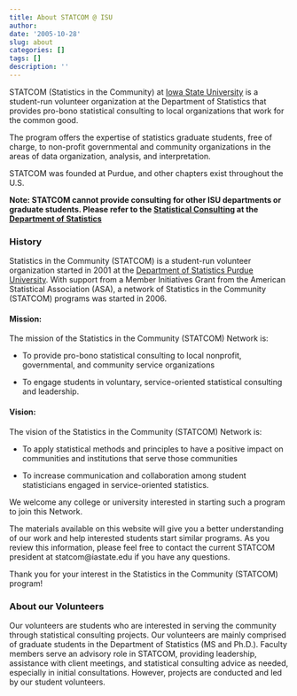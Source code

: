 ```yaml
---
title: About STATCOM @ ISU
author: 
date: '2005-10-28'
slug: about
categories: []
tags: []
description: ''
---
```


STATCOM (Statistics in the Community) at [Iowa State University](https://www.stat.iastate.edu/)
is a student-run volunteer organization at the Department of Statistics that provides pro-bono statistical consulting to local organizations that work for the common good. 

The program offers the expertise of statistics graduate students, free of charge, to non-profit governmental and community organizations in the areas of data organization, analysis, and interpretation. 

STATCOM was founded at Purdue, and other chapters exist throughout the U.S. 

**Note: STATCOM cannot provide consulting for other ISU departments or graduate students. Please refer to the [Statistical Consulting](https://www.stat.iastate.edu/statistical-consulting) at the [Department of Statistics](https://www.stat.iastate.edu/)**

### History

Statistics in the Community (STATCOM) is a student-run volunteer organization started 
in 2001 at the [Department of Statistics Purdue University](https://www.stat.purdue.edu/external_relations/statcom/index.html). 
With support from a Member Initiatives Grant from the American Statistical Association (ASA), a network of Statistics in the Community (STATCOM) programs was started in 2006. 

#### Mission:
The mission of the Statistics in the Community (STATCOM) Network is:

- To provide pro-bono statistical consulting to local nonprofit, governmental, and 
community service organizations

- To engage students in voluntary, service-oriented statistical consulting and leadership.

#### Vision:  
The vision of the Statistics in the Community (STATCOM) Network is:

- To apply statistical methods and principles to have a positive impact on 
communities and institutions that serve those communities

- To increase communication and collaboration among student statisticians engaged in service-oriented statistics.

We welcome any college or university interested in starting such a program to join this Network. 

The materials available on this website will give you a better understanding of our work and help interested students start similar programs.  As you review this information, please feel free to contact the current STATCOM president at statcom@iastate.edu if you have any questions.

Thank you for your interest in the Statistics in the Community (STATCOM) program!


### About our Volunteers

Our volunteers are students who are interested in serving the community through statistical 
consulting projects. Our volunteers are mainly comprised of graduate students in the 
Department of Statistics (MS and Ph.D.). Faculty members serve an advisory role in STATCOM, 
providing leadership, assistance with client meetings, and statistical consulting advice as needed, especially in initial consultations. However, projects are conducted and led by our student volunteers.
